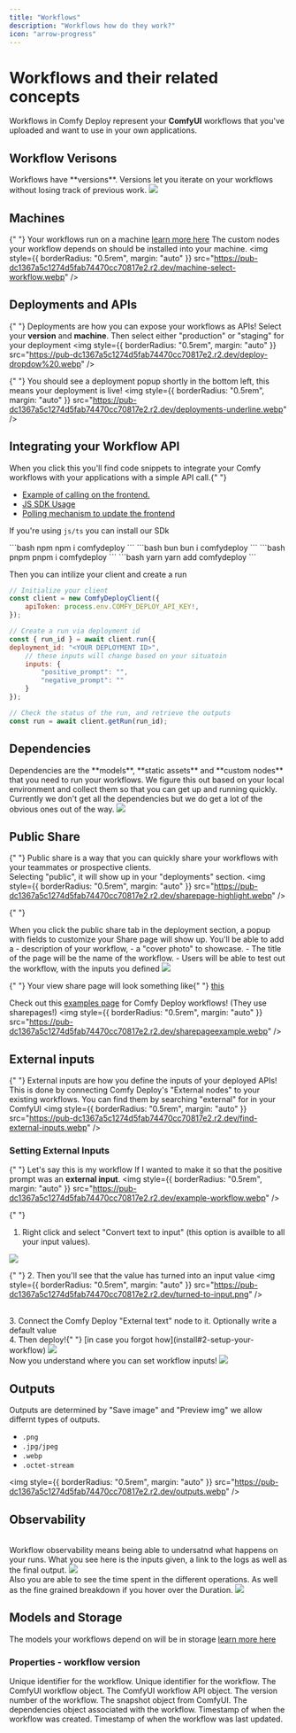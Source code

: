 ```yaml
---
title: "Workflows"
description: "Workflows how do they work?"
icon: "arrow-progress"
---
```


# Workflows and their related concepts

Workflows in Comfy Deploy represent your **ComfyUI** workflows that you've uploaded and want to use in your own applications.

## Workflow Verisons

<Card>
  Workflows have **versions**. Versions let you iterate on your workflows
  without losing track of previous work.
</Card>
<img
  style={{ borderRadius: "0.5rem", margin: "auto" }}
  src="https://pub-dc1367a5c1274d5fab74470cc70817e2.r2.dev/workflow-version-arrow.webp"
/>

## Machines

{" "}
<Card>
  Your workflows run on a machine [learn more here](machines)
  The custom nodes your workflow depends on should be installed into your machine.
</Card>
<img
  style={{ borderRadius: "0.5rem", margin: "auto" }}
  src="https://pub-dc1367a5c1274d5fab74470cc70817e2.r2.dev/machine-select-workflow.webp"
/>

## Deployments and APIs

{" "}
<Card>
  Deployments are how you can expose your workflows as APIs! Select your
  **version** and **machine**. Then select either "production" or "staging" for
  your deployment
</Card>
<img
  style={{ borderRadius: "0.5rem", margin: "auto" }}
  src="https://pub-dc1367a5c1274d5fab74470cc70817e2.r2.dev/deploy-dropdow%20.webp"
/>
<br />

{" "}
<Card>
  You should see a deployment popup shortly in the bottom left, this means your
  deployment is live!
</Card>
<img
  style={{ borderRadius: "0.5rem", margin: "auto" }}
  src="https://pub-dc1367a5c1274d5fab74470cc70817e2.r2.dev/deployments-underline.webp"
/>

## Integrating your Workflow API

When you click this you'll find code snippets to integrate your Comfy
workflows with your applications with a simple API call.{" "}

- [Example of calling on the frontend.](https://github.com/BennyKok/comfyui-deploy-next-example/blob/97369e82cd43e910bf5f81a33eb2d0ebe320a318/src/app/page.tsx#L78-L89)
- [JS SDK Usage](https://github.com/BennyKok/comfyui-deploy-next-example/blob/97369e82cd43e910bf5f81a33eb2d0ebe320a318/src/server/generate.tsx#L10-L17)
- [Polling mechanism to update the frontend](https://github.com/BennyKok/comfyui-deploy-next-example/blob/97369e82cd43e910bf5f81a33eb2d0ebe320a318/src/app/page.tsx#L235-L265)

If you're using `js/ts` you can install our SDk

<CodeGroup>
```bash npm 
npm i comfydeploy 
``` 
```bash bun 
bun i comfydeploy 
``` 
```bash pnpm 
pnpm i comfydeploy 
```
```bash yarn 
yarn add comfydeploy
```
</CodeGroup>

Then you can intilize your client and create a run

```javascript
// Initialize your client
const client = new ComfyDeployClient({
    apiToken: process.env.COMFY_DEPLOY_API_KEY!,
});

// Create a run via deployment id
const { run_id } = await client.run({
deployment_id: "<YOUR DEPLOYMENT ID>",
    // these inputs will change based on your situatoin
    inputs: {
        "positive_prompt": "",
        "negative_prompt": ""
    }
});

// Check the status of the run, and retrieve the outputs
const run = await client.getRun(run_id);
```

## Dependencies

<Card>
  Dependencies are the **models**, **static assets** and **custom nodes** that
  you need to run your workflows. We figure this out based on your local
  environment and collect them so that you can get up and running quickly.
  Currently we don't get all the dependencies but we do get a lot of the obvious
  ones out of the way.
</Card>
<img
  style={{ borderRadius: "0.5rem", margin: "auto" }}
  src="https://pub-dc1367a5c1274d5fab74470cc70817e2.r2.dev/dependencies.webp"
/>

## Public Share

{" "}
<Card>
  Public share is a way that you can quickly share your workflows with your
  teammates or prospective clients.
  <br />
  Selecting "public", it will show up in your "deployments" section.
</Card>
<img
  style={{ borderRadius: "0.5rem", margin: "auto" }}
  src="https://pub-dc1367a5c1274d5fab74470cc70817e2.r2.dev/sharepage-highlight.webp"
/>

{" "}

<Card>
  When you click the public share tab in the deployment section, a popup with
  fields to customize your Share page will show up. You'll be able to add a -
  description of your workflow, - a "cover photo" to showcase. - The title of
  the page will be the name of the workflow. - Users will be able to test out
  the workflow, with the inputs you defined
</Card>
<img
  style={{ borderRadius: "0.5rem", margin: "auto" }}
  src="https://pub-dc1367a5c1274d5fab74470cc70817e2.r2.dev/sharepage-description.webp"
/>

{" "}
<Card>
  Your view share page will look something like{" "} [this](https://www.comfydeploy.com/share/comfy-deploy-example-txt2img-sdxl)

  Check out this [examples page](https://comfydeploy.com/examples) for Comfy Deploy workflows! (They use sharepages!)
</Card>
<img
  style={{ borderRadius: "0.5rem", margin: "auto" }}
  src="https://pub-dc1367a5c1274d5fab74470cc70817e2.r2.dev/sharepageexample.webp"
/>

## External inputs

{" "}
<Card>
  External inputs are how you define the inputs of your deployed APIs! This is
  done by connecting Comfy Deploy's "External nodes" to your existing workflows.
  You can find them by searching "external" for in your ComfyUI
</Card>
<img
  style={{ borderRadius: "0.5rem", margin: "auto" }}
  src="https://pub-dc1367a5c1274d5fab74470cc70817e2.r2.dev/find-external-inputs.webp"
/>

### Setting External Inputs

{" "}
<Card>
  Let's say this is my workflow If I wanted to make it so that the positive
  prompt was an **external input**.
</Card>
<img
  style={{ borderRadius: "0.5rem", margin: "auto" }}
  src="https://pub-dc1367a5c1274d5fab74470cc70817e2.r2.dev/example-workflow.webp"
/>

{" "}
<Card>
  1. Right click and select "Convert text to input" (this option is availble to
  all your input values).
</Card>
<img
  style={{ borderRadius: "0.5rem", margin: "auto" }}
  src="https://pub-dc1367a5c1274d5fab74470cc70817e2.r2.dev/convert-totext-input.webp"
/>

{" "}
<Card>2. Then you'll see that the value has turned into an input value</Card>
<img
  style={{ borderRadius: "0.5rem", margin: "auto" }}
  src="https://pub-dc1367a5c1274d5fab74470cc70817e2.r2.dev/turned-to-input.png"
/>

<br />
<Card>
  3. Connect the Comfy Deploy "External text" node to it. Optionally write a
  default value
  <br />
  4. Then deploy!{" "}
  [in case you forgot how](install#2-setup-your-workflow)
</Card>
<img
  style={{ borderRadius: "0.5rem", margin: "auto" }}
  src="https://pub-dc1367a5c1274d5fab74470cc70817e2.r2.dev/connect-external-text.png"
/>

<br />
<Card>Now you understand where you can set workflow inputs!</Card>
<img
  style={{ borderRadius: "0.5rem", margin: "auto" }}
  src="https://pub-dc1367a5c1274d5fab74470cc70817e2.r2.dev/showing-input.webp"
/>

## Outputs
Outputs are determined by "Save image" and "Preview img" we allow differnt types of outputs.
- `.png`
- `.jpg/jpeg`
- `.webp`
- `.octet-stream`

<img
  style={{ borderRadius: "0.5rem", margin: "auto" }}
  src="https://pub-dc1367a5c1274d5fab74470cc70817e2.r2.dev/outputs.webp"
/>

## Observability

<br />
<Card>
  Workflow observability means being able to undersatnd what happens on your
  runs. What you see here is the inputs given, a link to the logs as well as the
  final output.
</Card>
<img
  style={{ borderRadius: "0.5rem", margin: "auto" }}
  src="https://pub-dc1367a5c1274d5fab74470cc70817e2.r2.dev/observability.png"
/>

<br />
<Card>
  Also you are able to see the time spent in the different operations. As well
  as the fine grained breakdown if you hover over the Duration.
</Card>
<img
  style={{ borderRadius: "0.5rem", margin: "auto" }}
  src="https://pub-dc1367a5c1274d5fab74470cc70817e2.r2.dev/time-observability.png"
/>

## Models and Storage

The models your workflows depend on will be in storage [learn more here](/storage)

### Properties - workflow version

<ResponseField name="workflow_properties" type="Properties">
  <Expandable title="Workflow Properties">
    <ResponseField name="workflow_id" type="string">
      Unique identifier for the workflow.
    </ResponseField>
    <ResponseField name="id" type="string">
      Unique identifier for the workflow.
    </ResponseField>
    <ResponseField name="workflow" type="object">
      The ComfyUI workflow object.
    </ResponseField>
    <ResponseField name="workflow_api" type="object">
      The ComfyUI workflow API object.
    </ResponseField>
    <ResponseField name="version" type="integer">
      The version number of the workflow.
    </ResponseField>
    <ResponseField name="snapshot" type="object">
      The snapshot object from ComfyUI.
    </ResponseField>
    <ResponseField name="dependencies" type="object">
      The dependencies object associated with the workflow.
    </ResponseField>
    <ResponseField name="created_at" type="timestamp">
      Timestamp of when the workflow was created.
    </ResponseField>
    <ResponseField name="updated_at" type="timestamp">
      Timestamp of when the workflow was last updated.
    </ResponseField>
  </Expandable>
</ResponseField>
